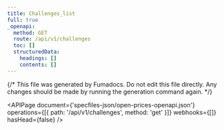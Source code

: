 ```yaml
---
title: Challenges_list
full: true
_openapi:
  method: GET
  route: /api/v1/challenges
  toc: []
  structuredData:
    headings: []
    contents: []
---
```


{/* This file was generated by Fumadocs. Do not edit this file directly. Any changes should be made by running the generation command again. */}

<APIPage
  document={'specfiles-json/open-prices-openapi.json'}
  operations={[{ path: '/api/v1/challenges', method: 'get' }]}
  webhooks={[]}
  hasHead={false}
/>

